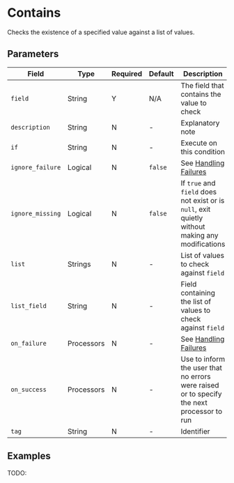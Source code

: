 
# Contains

<Synopsis>
Checks the existence of a specified value against a list of values.
</Synopsis>

## Parameters

|Field|Type|Required|Default|Description|
|---|---|---|---|---|
|`field`|String|Y|N/A|The field that contains the value to check|
|`description`|String|N|-|Explanatory note|
|`if`|String|N|-|Execute on this condition|
|`ignore_failure`|Logical|N|`false`|See [Handling Failures](../handling-failures.mdx)|
|`ignore_missing`|Logical|N|`false`|If `true` and `field` does not exist or is `null`, exit quietly without making any modifications|
|`list`|Strings|N|-|List of values to check against `field`|
|`list_field`|String|N|-|Field containing the list of values to check against `field`|
|`on_failure`|Processors|N|-|See [Handling Failures](../handling-failures.mdx)|
|`on_success`|Processors|N|-|Use to inform the user that no errors were raised or to specify the next processor to run|
|`tag`|String|N|-|Identifier|

## Examples

TODO:

